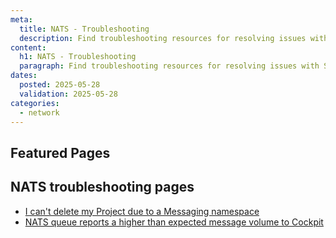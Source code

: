 ```yaml
---
meta:
  title: NATS - Troubleshooting
  description: Find troubleshooting resources for resolving issues with Scaleway NATS.
content:
  h1: NATS - Troubleshooting
  paragraph: Find troubleshooting resources for resolving issues with Scaleway NATS.
dates:
  posted: 2025-05-28
  validation: 2025-05-28
categories:
  - network
---
```


<ProductHeader
  productName="NATS troubleshooting"
  productLogo="nats"
  description="Learn how to fix the most common issues with Scaleway NATS."
/>

## Featured Pages

<Grid>
    <DefaultCard
      title="NATS FAQ"
      description="Answers to common questions"
      url="/nats/faq/"
      label="See more"
    />
    <DefaultCard
      title="NATS Overview"
      description="Understand NATS basics"
      url="/nats/reference-content/nats-overview/"
      label="See more"
    />
    <DefaultCard
      title="Using the NATS CLI"
      description="Basic commands and tips"
      url="/nats/api-cli/nats-cli/"
      label="See more"
    />

</Grid>

## NATS troubleshooting pages

- [I can't delete my Project due to a Messaging namespace](/nats/troubleshooting/cant-delete-namespace/)
- [NATS queue reports a higher than expected message volume to Cockpit](/nats/troubleshooting/nats-message-counting/)

